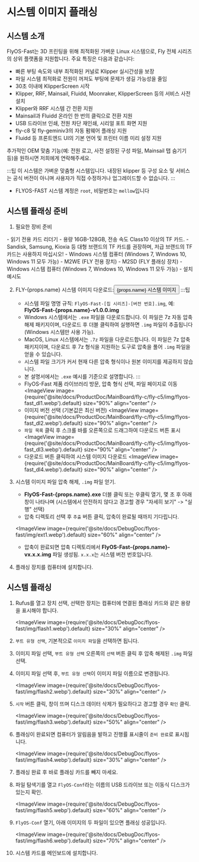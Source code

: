 
# 시스템 이미지 플래싱

## 시스템 소개
FlyOS-Fast는 3D 프린팅을 위해 최적화된 가벼운 Linux 시스템으로, Fly 전체 시리즈의 상위 플랫폼을 지원합니다. 주요 특징은 다음과 같습니다:

- 빠른 부팅 속도와 내부 최적화된 커널로 Klipper 실시간성을 보장
- 파일 시스템 최적화로 전원이 꺼져도 부팅에 문제가 생길 가능성을 줄임
- 30초 이내에 KlipperScreen 시작
- Klipper, RRF, Mainsail, Fluidd, Moonraker, KlipperScreen 등의 서비스 사전 설치
- Klipper와 RRF 시스템 간 전환 지원
- Mainsail과 Fluidd 온라인 한 번의 클릭으로 전환 지원
- USB 드라이브 인쇄, 전원 차단 재인쇄, 시리얼 포트 화면 지원
- fly-c8 및 fly-geminiv3의 자동 펌웨어 플래싱 지원
- Fluidd 등 프론트엔드 UI의 기본 언어 및 프린터 이름 미리 설정 지원

추가적인 OEM 맞춤 기능(예: 전원 로고, 사전 설정된 구성 파일, Mainsail 탭 숨기기 등)을 원하시면 저희에게 연락해주세요.

:::팁
이 시스템은 가벼운 맞춤형 시스템입니다. 내장된 klipper 등 구성 요소 및 서비스는 공식 버전이 아니며 사용자가 직접 수정하거나 업그레이드할 수 없습니다.
:::


- FLYOS-FAST 시스템 계정은 `root`, 비밀번호는 `mellow`입니다


## 시스템 플래싱 준비

1. 필요한 장비 준비

<Tabs>
    <TabItem value="usb" label="시스템이 TF 카드로 시작하려면 다음 장비를 준비하세요" default>
        - 읽기 전용 카드 리더기
        - 용량 16GB-128GB, 전송 속도 Class10 이상의 TF 카드.
        - Sandisk, Samsung, Kioxia 등 대형 브랜드의 TF 카드를 권장하며, 저급 브랜드의 TF 카드는 사용하지 마십시오!
        - Windows 시스템 컴퓨터 (Windows 7, Windows 10, Windows 11 모두 가능)
    </TabItem>
    <TabItem value="can" label="시스템이 M2WE로 시작하려면 다음 장비를 준비하세요">
        - M2WE (FLY 전용 장치)
        - M2SD (FLY 플래싱 장치)
        - Windows 시스템 컴퓨터 (Windows 7, Windows 10, Windows 11 모두 가능)
        - 설치 예시도
            <ImageView image={require('@site/docs/General/fly-os/img/m2sd/m2sd-1.webp').default} size="90%" align="center" />
    </TabItem>
</Tabs>


2. FLY-{props.name} 시스템 이미지 다운로드:<Button variant="contained" disableElevation component="a" rel="noopener" href="https://g-ofpa1390.coding.net/public-artifacts/3D-Printers/flyos-fast/packages">{props.name} 시스템 이미지</Button>
    :::팁
    - 시스템 파일 명명 규칙: `FlyOS-Fast-[칩 시리즈]-[버전 번호].img`, 예: **FlyOS-Fast-{props.name}-v1.0.0.img**
    - Windows 시스템에서는 `.exe` 파일을 다운로드합니다. 이 파일은 7z 자동 압축 해제 패키지이며, 다운로드 후 더블 클릭하여 실행하면 `.img` 파일이 추출됩니다 (Windows 시스템만 사용 가능).
    - MacOS, Linux 시스템에서는 `.7z` 파일을 다운로드합니다. 이 파일은 7z 압축 패키지이며, 다운로드 후 7z 형식을 지원하는 도구로 압축을 풀어 `.img` 파일을 얻을 수 있습니다.
    - 시스템 파일 크기가 커서 현재 다른 압축 형식이나 원본 이미지를 제공하지 않습니다.
    - 본 설명서에서는 `.exe` 예시를 기준으로 설명합니다.
    :::
    - FlyOS-Fast 제품 라이브러리 방문, 압축 형식 선택, 파일 페이지로 이동
    <ImageView image={require('@site/docs/ProductDoc/MainBoard/fly-c/fly-c5/img/flyos-fast_dl1.webp').default} size="90%" align="center" />
    - 이미지 버전 선택 (기본값은 최신 버전)
    <ImageView image={require('@site/docs/ProductDoc/MainBoard/fly-c/fly-c5/img/flyos-fast_dl2.webp').default} size="90%" align="center" />
    - `파일 목록` 클릭 후 스크롤 바를 오른쪽으로 드래그하여 다운로드 버튼 표시
    <ImageView image={require('@site/docs/ProductDoc/MainBoard/fly-c/fly-c5/img/flyos-fast_dl3.webp').default} size="90%" align="center" />
    - 다운로드 버튼 클릭하여 시스템 이미지 다운로드
    <ImageView image={require('@site/docs/ProductDoc/MainBoard/fly-c/fly-c5/img/flyos-fast_dl4.webp').default} size="90%" align="center" />


3. 시스템 이미지 파일 압축 해제, `.img` 파일 얻기.
    - **FlyOS-Fast-{props.name}.exe** 더블 클릭 또는 우클릭 열기, 몇 초 후 아래 창이 나타나며 (시스템에서 안전하지 않다고 경고할 경우 "자세히 보기" -> "실행" 선택)
    - 압축 디렉토리 선택 후 `추출` 버튼 클릭, 압축이 완료될 때까지 기다립니다.
    
    <ImageView image={require('@site/docs/DebugDoc/flyos-fast/img/ext1.webp').default} size="60%" align="center" />

    - 압축이 완료되면 압축 디렉토리에서 **FlyOS-Fast-{props.name}-vx.x.x.img** 파일 생성됨. `x.x.x`는 시스템 버전 번호입니다.


4. 플래싱 장치를 컴퓨터에 설치합니다.


## 시스템 플래싱

1. Rufus를 열고 장치 선택, 선택한 장치는 컴퓨터에 연결된 플래싱 카드와 같은 용량을 표시해야 합니다.

    <ImageView image={require('@site/docs/DebugDoc/flyos-fast/img/flash1.webp').default} size="30%" align="center" />

2. `부트 유형 선택`, 기본적으로 `이미지 파일`을 선택하면 됩니다.
3. 이미지 파일 선택, `부트 유형 선택` 오른쪽의 `선택` 버튼 클릭 후 압축 해제된 `.img` 파일 선택.
4. 이미지 파일 선택 후, `부트 유형 선택`이 이미지 파일 이름으로 변경됩니다.

    <ImageView image={require('@site/docs/DebugDoc/flyos-fast/img/flash2.webp').default} size="30%" align="center" />

5. `시작` 버튼 클릭, 창이 뜨며 디스크 데이터 삭제가 필요하다고 경고할 경우 `확인` 클릭.

    <ImageView image={require('@site/docs/DebugDoc/flyos-fast/img/flash3.webp').default} size="50%" align="center" />

6. 플래싱이 완료되면 컴퓨터가 알림음을 발하고 진행률 표시줄이 `준비 완료`로 표시됩니다.

    <ImageView image={require('@site/docs/DebugDoc/flyos-fast/img/flash4.webp').default} size="30%" align="center" />

7. 플래싱 완료 후 바로 플래싱 카드를 빼지 마세요.
8. 파일 탐색기를 열고 `FlyOS-Conf`라는 이름의 USB 드라이브 또는 이동식 디스크가 있는지 확인.

    <ImageView image={require('@site/docs/DebugDoc/flyos-fast/img/flash5.webp').default} size="60%" align="center" />

9. `FlyOS-Conf` 열기, 아래 이미지의 두 파일이 있으면 플래싱 성공입니다.

    <ImageView image={require('@site/docs/DebugDoc/flyos-fast/img/flash6.webp').default} size="70%" align="center" />

10. 시스템 카드를 메인보드에 설치합니다.
